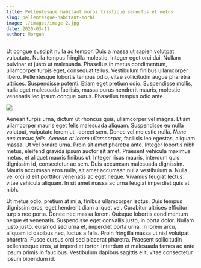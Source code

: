 ```yaml
---
title: Pellentesque habitant morbi tristique senectus et netus
slug: pellentesque-habitant-morbi
image: ./images/image-2.jpg
date: 2020-03-11
author: Morgan
---
```


Ut congue suscipit nulla ac tempor. Duis a massa ut sapien volutpat vulputate. Nulla tempus fringilla molestie. Integer eget orci dui. Nullam pulvinar et justo ut malesuada. Phasellus in metus condimentum, ullamcorper turpis eget, consequat tellus. Vestibulum finibus ullamcorper libero. Pellentesque lobortis tempus odio, vitae sollicitudin augue pharetra ultrices. Suspendisse potenti. Etiam eget pretium odio. Suspendisse mollis, nulla eget malesuada facilisis, massa purus hendrerit mauris, molestie venenatis leo ipsum congue purus. Phasellus tempus odio ante.

![](./images/image-3.jpg)

Aenean turpis urna, dictum ut rhoncus quis, ullamcorper vel magna. Etiam ullamcorper mauris eget felis malesuada aliquam. Suspendisse eu nulla volutpat, vulputate lorem ut, laoreet sem. Donec vel molestie nulla. _Nunc nec cursus felis. Aenean at lorem ullamcorper_, facilisis leo egestas, aliquam massa. Ut vel ornare urna. Proin sit amet pharetra ante. Integer lobortis nibh metus, eleifend gravida ipsum auctor sit amet. Praesent vehicula maximus metus, et aliquet mauris finibus ut. Integer risus mauris, interdum quis dignissim id, consectetur ac sem. Duis accumsan malesuada dignissim. Mauris accumsan eros nulla, sit amet accumsan nulla vestibulum a. Nulla vel orci id elit porttitor venenatis ac eget neque. Vivamus feugiat lectus vitae vehicula aliquam. In sit amet massa ac urna feugiat imperdiet quis at nibh.

Ut metus odio, pretium at mi a, finibus ullamcorper lectus. Duis tempus dignissim eros, eget hendrerit diam aliquet vel. Curabitur ultrices efficitur turpis nec porta. Donec nec massa lorem. Quisque lobortis condimentum neque et venenatis. Suspendisse eget convallis justo, in porta dolor. Nullam justo justo, euismod sed urna et, imperdiet porta urna. In lorem arcu, aliquam id dapibus nec, luctus a felis. Proin fringilla massa ut nisl volutpat pharetra. Fusce cursus orci sed placerat pharetra. Praesent sollicitudin pellentesque eros, ut imperdiet tortor. Interdum et malesuada fames ac ante ipsum primis in faucibus. Vestibulum dapibus sagittis elit, vitae consectetur ipsum bibendum id.
